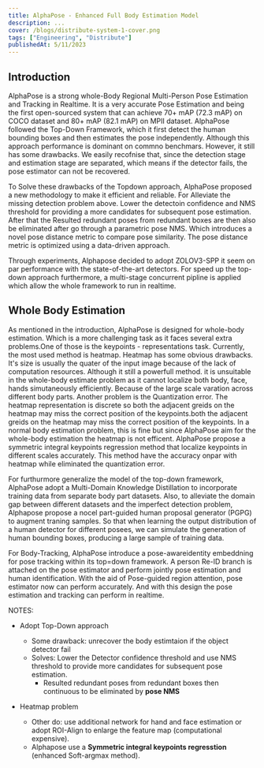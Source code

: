 ```yaml
---
title: AlphaPose - Enhanced Full Body Estimation Model
description: ...
cover: /blogs/distribute-system-1-cover.png
tags: ["Engineering", "Distribute"]
publishedAt: 5/11/2023
---
```


## Introduction

AlphaPose is a strong whole-Body Regional Multi-Person Pose Estimation and Tracking in Realtime.
It is a very accurate Pose Estimation and being the first open-sourced system that can achieve 70+ mAP (72.3 mAP) on COCO dataset and 80+ mAP (82.1 mAP) on MPII dataset.
AlphaPose followed the Top-Down Framework, which it first detect the human bounding boxes and then estimates the pose independently.
Although this approach performance is dominant on commno benchmars. However, it still has some drawbacks. We easily recofnise that, since the detection stage and estimation stage are separated, which means if the detector fails, the pose estimator can not be recovered.

To Solve these drawbacks of the Topdown approach, AlphaPose proposed a new methodology to make it efficient and reliable. For Alleviate the missing detection problem above. Lower the detectoin confidence and NMS threshold for providing a more candidates for subsequent pose estimation. After that the Resulted redundant poses from redundant boxes are then also be eliminated after go through a parametric pose NMS. Which introduces a novel pose distance metric to compare pose similarity. The pose distance metric is optimized using a data-driven approach. 

Through experiments, Alphapose decided to adopt ZOLOV3-SPP it seem on par performance with the state-of-the-art detectors. For speed up the top-down approach furthermore, a multi-stage concurrent pipline is applied which allow the whole framework to run in realtime.


## Whole Body Estimation
As mentioned in the introduction, AlphaPose is designed for whole-body estimation. Which is a more challenging task as it faces several extra problems.One of those is the keypoints - representations task. Currently, the most used method is heatmap. Heatmap has some obvious drawbacks. It's size is usually the quater of the input image because of the lack of computation resources. Although it still a powerfull method. it is unsuitable in the whole-body estimate problem as it cannot localize both body, face, hands simutaneously efficiently. Because of the large scale varation across different body parts. Another problem is the Quantization error. The heatmap representation is discrete so  both the adjacent greids on the heatmap may miss the correct position of the keypoints.both the adjacent greids on the heatmap may miss the correct position of the keypoints. In a normal body estimation problem, this is fine but since AlphaPose aim for the whole-body estimation the heatmap is not efficent. AlphaPose propose a symmetric integral keypoints regression method that localize keypoints in different scales accurately. This method have the accuracy onpar with heatmap while eliminated the quantization error.

For furthurmore generalize the model of the top-down framework, AlphaPose adopt a Multi-Domain Knowledge Distillation to incorporate training data from separate body part datasets. Also, to alleviate the domain gap between different datasets and the imperfect detection problem, Alphapose propose a nocel part-guided human proposal generator (PGPG) to augment traning samples. So that when learning the output distribution of a human detector for different posees, we can simulate the generation of human bounding boxes, producing a large sample of training data.

For Body-Tracking, AlphaPose introduce a pose-awareidentity embeddning for pose tracking within its top=down framework. A person Re-ID branch is attached on the pose estimator and perform jointly pose estimation and human identification. With the aid of Pose-guided region attention, pose estimator now can perform accurately. And with this design the pose estimation and tracking can perform in realtime.


NOTES:
- Adopt Top-Down approach
	+ Some drawback: unrecover the body estimtaion if the object detector fail
	+ Solves: Lower the Detector confidence threshold and use NMS threshold to provide more candidates for subsequent pose estimation.
		+ Resulted redundant poses from redundant boxes then continuous to be eliminated by __pose NMS__

- Heatmap problem
	+ Other do: use additional network for hand and face estimation  or adopt ROI-Align to enlarge the feature map (computational expensive).
	+ Alphapose use a __Symmetric integral keypoints regresstion__ (enhanced Soft-argmax method).






























